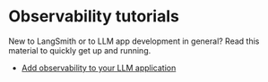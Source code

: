 # Observability tutorials

New to LangSmith or to LLM app development in general? Read this material to quickly get up and running.

- [Add observability to your LLM application](../../tutorials/Developers/observability)